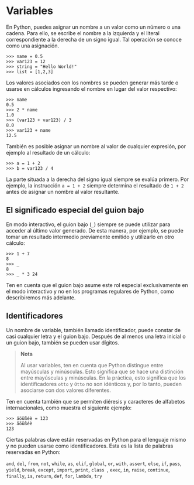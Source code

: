 # Variables

En Python, puedes asignar un nombre a un valor como un número o una cadena. Para ello, se escribe el nombre a la izquierda y el literal correspondiente a la derecha de un signo igual. Tal operación se conoce como una asignación.

```
>>> name = 0.5
>>> var123 = 12
>>> string = "Hello World!"
>>> list = [1,2,3]
```

Los valores asociados con los nombres se pueden generar más tarde o usarse en cálculos ingresando el nombre en lugar del valor respectivo:

```
>>> name
0.5
>>> 2 * name
1.0
>>> (var123 + var123) / 3
8.0
>>> var123 + name
12.5
```

También es posible asignar un nombre al valor de cualquier expresión, por ejemplo al resultado de un cálculo:

```
>>> a = 1 + 2
>>> b = var123 / 4
```

La parte situada a la derecha del signo igual siempre se evalúa primero. Por ejemplo, la instrucción `a = 1 + 2` siempre determina el resultado de `1 + 2` antes de asignar un nombre al valor resultante.

## El significado especial del guion bajo

En modo interactivo, el guion bajo (`_`) siempre se puede utilizar para acceder al último valor generado. De esta manera, por ejemplo, se puede tomar un resultado intermedio previamente emitido y utilizarlo en otro cálculo:

```
>>> 1 + 7
8
>>> _
8
>>> _ * 3 24
```

Ten en cuenta que el guion bajo asume este rol especial exclusivamente en el modo interactivo y no en los programas regulares de Python, como describiremos más adelante.

## Identificadores

Un nombre de variable, también llamado identificador, puede constar de casi cualquier letra y el guion bajo. Después de al menos una letra inicial o un guion bajo, también se pueden usar dígitos.

> **Nota**
> 
> Al usar variables, ten en cuenta que Python distingue entre mayúsculas y minúsculas. Esto significa que se hace una distinción entre mayúsculas y minúsculas. En la práctica, esto significa que los identificadores `otto` y `Otto` no son idénticos y, por lo tanto, pueden asociarse con dos valores diferentes.

Ten en cuenta también que se permiten diéresis y caracteres de alfabetos internacionales, como muestra el siguiente ejemplo:

```
>>> äöüßéè = 123
>>> äöüßéè
123
```

Ciertas palabras clave están reservadas en Python para el lenguaje mismo y no pueden usarse como identificadores. Esta es la lista de palabras reservadas en Python:

`and`, `del`, `from`, `not`, `while`, `as`, `elif`, `global`, `or`, `with`, `assert`, `else`, `if`, `pass`, `yield`, `break`, `except`, `import`, `print`, `class `, `exec`, `in`, `raise`, `continue`, `finally`, `is`, `return`, `def`, `for`, `lambda`, `try`
